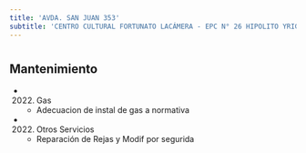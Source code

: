 ```yaml
---
title: 'AVDA. SAN JUAN 353'
subtitle: 'CENTRO CULTURAL FORTUNATO LACÁMERA - EPC N° 26 HIPOLITO YRIGOYEN - JII N° 09/04°'
---
```


#


## Mantenimiento

*  (2022) Gas 
    + Adecuacion de instal de gas a normativa

*  (2022) Otros Servicios 
    + Reparación de Rejas y Modif por segurida



